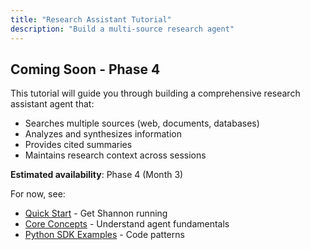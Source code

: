 ```yaml
---
title: "Research Assistant Tutorial"
description: "Build a multi-source research agent"
---
```


## Coming Soon - Phase 4

This tutorial will guide you through building a comprehensive research assistant agent that:

- Searches multiple sources (web, documents, databases)
- Analyzes and synthesizes information
- Provides cited summaries
- Maintains research context across sessions

**Estimated availability**: Phase 4 (Month 3)

For now, see:
- [Quick Start](/quickstart) - Get Shannon running
- [Core Concepts](/en/quickstart/concepts/agents) - Understand agent fundamentals
- [Python SDK Examples](/en/sdk/python/examples) - Code patterns
